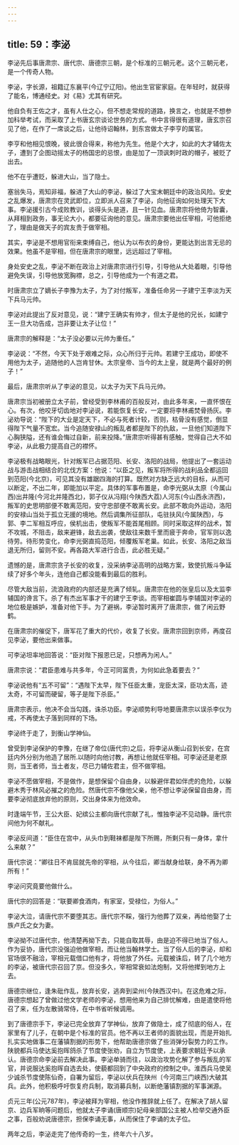 ```yaml
---
---
---
```

title: 59：李泌
---



李泌先后事唐肃宗、唐代宗、唐德宗三朝，是个标准的三朝元老。这个三朝元老，是一个传奇人物。

李泌，字长源，祖籍辽东襄平(今辽宁辽阳)。他出生官宦家庭。在年轻时，就获得了能名，博通经史。对《易》尤其有研究。

他自负有王佐之才，虽有人仕之心，但不想走常规的道路，换言之，也就是不想参加科举考试，而采取了上书唐玄宗谈论世务的方式。书中言得很有道理，唐玄宗召见了他，在作了一席谈之后，让他待诏翰林，到东宫做太子李亨的属官。

李亨和他相见恨晚，彼此很合得来，称他为先生。他是个大才，如此的大才辅佐太子，遭到了企图动摇太子的杨国忠的忌恨，由是加了一顶讽刺时政的帽子，被贬了出去。

他不在乎遭贬，躲进大山，当了隐士。

塞翁失马，焉知非福，躲进了大山的李泌，躲过了大宝末朝廷中的政治风险。安史之乱爆发，唐肃宗在灵武即位，立即派人召来了李泌，向他征询如何处理天下大事。李泌援引古今成败教训，谈得头头是道，且一针见血。唐肃宗将他倚为智囊，从拜相到政务，事无论大小，都要征询他的意见。唐肃宗要他出任宰相，可他拒绝了，理由是做天子的宾友贵于做宰相。

其实，李泌是不想用官衔来束缚自己，他认为以布衣的身份，更能达到出言无忌的效果。他虽不是宰相，但在唐肃宗的眼里，远远超过了宰相。

身处安史之乱，李泌不断在政治上对唐肃宗进行引导，引导他从大处着眼，引导他避免失误，引导他放宽胸襟，总之，引导他成为一个有道之君。

时唐肃宗立了嫡长子李豫为太子，为了对付叛军，准备任命另一子建宁王李淡为天下兵马元帅。

李泌对此提出了反对意见，说：“建宁王确实有帅才，但太子是他的兄长，如建宁王一旦大功告成，岂非要让太子让位！”

唐肃宗的解释是：“太子没必要以元帅为重任。”

李泌说：“不然，今天下处于艰难之际，众心所归于元帅。若建宁王成功，即使不用他为太子，追随他的人岂肯甘休。太宗皇帝、当今的太上皇，就是两个最好的例子！”

最后，唐肃宗听从了李泌的意见，以太子为天下兵马元帅。

唐肃宗当初被册立太子前，曾经受到李林甫的百般反对，由此多年来，一直怀恨在心。有次，他咬牙切齿地对李泌说，若能恢复长安，一定要将李林甫焚骨扬灰。李泌劝导说：“陛下的大业是定天下，不必与死者计较，否则，枯骨没有感觉，倒显得陛下气量不宽宏。当今追随安禄山的叛乱者都是陛下的仇敌，一旦他们知道陛下心胸狭隘，还有谁会悔过自新，前来投降。”唐肃宗听得甚有感触，觉得自己大不如李泌，从此极力提高自己的襟怀。

李泌极有战略眼光，针对叛军已占据范阳、长安、洛阳的战局，他提出了一套运动战与游击战相结合的北伐方案：他说：“以臣之见，叛军将所得的战利品全都运回到范阳(今北京)，可见其没有雄踞四海的打算。既然对方缺乏远大的目标，从而可以断定，不出二年，即能加以平定。具体的军事布置是，命李光弼从太原〔今属山西)出井隆(今河北并隆西北)，郭子仪从冯翔(今陕西大荔)人河东(今山西永济西)，叛军的史思明部便不敢离范阳，安守忠部便不敢离长安。此部不敢向外运动，洛阳的安禄山当处于孤立无援的境地。然后调集所征部队，屯驻扶风(今属陕西)，与郭、李二军相互呼应，侯机出击，使叛军不能首尾相顾。同时采取这样的战术，暂不攻城，不阻击，敌来避锋，敌去出袭，使敌往来数千里而疲于奔命，官军则以逸待劳。待形势变化，命李光弼直捣范阳，倾覆叛军老巢。如此，长安、洛阳之敌当退无所归，留则不安。再各路大军进行合击，此必胜无疑。”

遗憾的是，唐肃宗贪子长安的收复，没采纳李泌高明的战略方案，致使抗叛斗争延续了好多个年头，连他自己都没能看到最后的胜利。

尽管大敌当前，流浪政府的内部还是充满了倾轧。唐肃宗在他的张皇后以及太监李辅国的谗言下。杀了有杰出军事才干的建宁王李谈。而宰相崔圆与李辅国对李泌的地位极是嫉妒，准备对他下手。为了避祸，李泌暂时离开了唐肃宗，做了闲云野鹤。

在唐肃宗的催促下，唐军花了重大的代价，收复了长安。唐肃宗回到京师，再度召见李泌，要他出来做事。

可李泌坦率地回答说：“臣对陛下报恩已足，只想再为闲人。”

唐肃宗说：“君臣患难与共多年，今正可同富贵，为何如此急着要去？”

李泌说他有“五不可留”：“遇陛下太早，陛下任臣太重，宠臣太深，臣功太高，迹太奇，不可留而硬留，等子是陛下杀臣。”

唐肃宗表示，他决不会当勾践，诛杀功臣。李泌顺势利导地要唐肃宗以误杀李仪为戒，不再使太子落到同样的下场。

李泌终于走了，到衡山学神仙。

曾受到李泌保护的李豫，在继了帝位(唐代宗)之后，将李泌从衡山召到长安，在宫廷内外分别为他造了居所.以随时向他讨教，再想让他就任宰相。可李泌还是老原则，当王者师，当土者友，尽已力辅佐君主，但不做宰相。

李泌不愿做宰相，不是做作，是想保留个自由身，以躲避伴君如伴虎的危险，以躲避木秀于林风必摧之的危险。然唐代宗不像他父亲，他不想让李泌保留自由身，而要李泌彻底放弃他的原则，交出身体来为他效命。

时逢端午节，王公大臣、妃缤公主都向唐代宗献了礼，惟独李泌不见动静。唐代宗间他为何不献礼。

李泌反间道：“臣住在宫中，从头巾到鞋袜都是陛下所赐，所剩只有一身体，拿什么来献？”

唐代宗说：“卿往日不肯屈就先帝的宰相，从今往后，卿当献身给联，身不再为卿所有！”

李泌问究竟要他做什么。

唐代宗的回答是：“联要卿食酒肉，有家室，受禄位，为俗人。”

李泌大泣，请唐代宗不要堕其志。唐代宗不睬，强行为他葬了双亲，再给他娶了士族卢氏之女为妻。

李泌拗不过唐代宗，他清楚再拗下去，只能自取其辱，由是迫不得已地当了俗人。作为妥协，唐代宗没强迫他做宰相，而让他当翰林学士。当了俗人后的李泌，却和官场很不融洽，宰相元载借口他有才，将他放了外任。元载被诛后，转了几个地方的李泌，被唐代宗召回了京。但没多久，宰相常衰如法炮制，又将他撵到地方上去。

唐德宗继位，逢朱砒作乱，放弃长安，逃奔到梁州(今陕西汉中)。在这危难之际，唐德宗想起了曾做过他文学老师的李泌，想用他来为自己排忧解难，由是遣使将他召了来，任为左散骑常侍，在中书省听候调用。

到了唐德宗手下，李泌已完全放弃了学神仙，放弃了做隐士，成了彻底的俗人，在家里有了儿子，在朝中是个标准的官员。他不再以王者师的面貌出现，而是开始扎扎实实地做事二在藩镇割据的形势下，他帮助唐德宗做了些消弹分裂势力的工作。陕貌都兵马使达奚抱晖鸽杀了节度使张劝，自立为节度使，上表要求朝廷予以承认。唐德宗命李泌前去解决此事。李泌单骑而往，以政治攻势化解了参与叛乱的军官，并说服达奚抱晖自选去处，使藐都回到了中央政府的控制之中。淮西兵马使吴少诚杀节度使陈仙奇，自署为留后，李泌以伏兵在陕州〔今河南三门峡西)大破其兵。此外，他积极呼吁恢复府兵制，取消募兵制，以断绝藩镇割据的军事渊源。

贞元三年(公元787年)，李泌被拜为宰相，他没作推辞就上任了。在解决了胡人留京、边兵军晌等问题后，他就太子李诵(唐顺宗)妃母亲部国公主被人检举交通外臣之事，百般劝说唐德宗，担保李诵无事，从而保住了李诵的太子位。

两年之后，李泌走完了他传奇的一生，终年六十八岁。